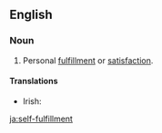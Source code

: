==English==

===Noun===
{{en-noun|head=[[self]]-[[fulfillment]]|~}}

# Personal [[fulfillment]] or [[satisfaction]].

====Translations====
{{trans-top|personal fulfillment}}
* Irish: {{t|ga|féin-chomhlíonadh|m}}
{{trans-mid}}
{{trans-bottom}}

[[ja:self-fulfillment]]
